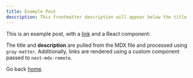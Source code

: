 ```yaml
---
title: Example Post
description: This frontmatter description will appear below the title
---
```


This is an example post, with a [link](https://nextjs.org) and a React component:

<TestComponent name="next-mdx-remote" />

The title and **description** are pulled from the MDX file and processed using `gray-matter`. Additionally, links are rendered using a custom component passed to `next-mdx-remote`.

Go back [home](/).
